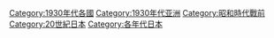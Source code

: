 [[Category:1930年代各國|Category:1930年代各國]]
[[Category:1930年代亚洲|Category:1930年代亚洲]]
[[Category:昭和時代戰前|Category:昭和時代戰前]]
[[Category:20世紀日本|Category:20世紀日本]]
[[Category:各年代日本|Category:各年代日本]]